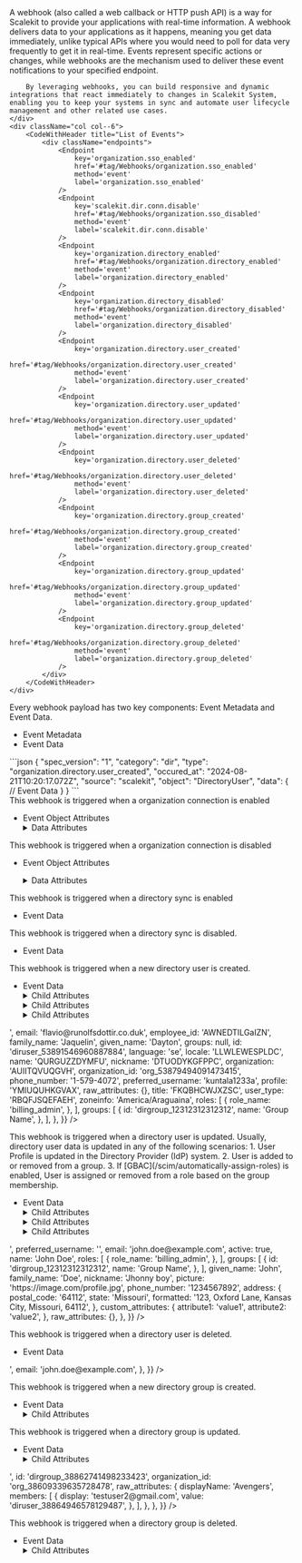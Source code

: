 
<IntersectingHeader id="tag/Webhooks" title="Webhooks"/>
<div className="row section">
    <div className="col col--6">
        A webhook (also called a web callback or HTTP push API) is a way for Scalekit to provide your applications with real-time information. A webhook delivers data to your applications as it happens, meaning you get data immediately, unlike typical APIs where you would need to poll for data very frequently to get it in real-time. Events represent specific actions or changes, while webhooks are the mechanism used to deliver these event notifications to your specified endpoint.

        By leveraging webhooks, you can build responsive and dynamic integrations that react immediately to changes in Scalekit System, enabling you to keep your systems in sync and automate user lifecycle management and other related use cases.
    </div>
    <div className="col col--6">
        <CodeWithHeader title="List of Events">
            <div className="endpoints">
                <Endpoint
                    key='organization.sso_enabled'
                    href='#tag/Webhooks/organization.sso_enabled'
                    method='event'
                    label='organization.sso_enabled'
                />
                <Endpoint
                    key='scalekit.dir.conn.disable'
                    href='#tag/Webhooks/organization.sso_disabled'
                    method='event'
                    label='scalekit.dir.conn.disable'
                />
                <Endpoint
                    key='organization.directory_enabled'
                    href='#tag/Webhooks/organization.directory_enabled'
                    method='event'
                    label='organization.directory_enabled'
                />
                <Endpoint
                    key='organization.directory_disabled'
                    href='#tag/Webhooks/organization.directory_disabled'
                    method='event'
                    label='organization.directory_disabled'
                />
                <Endpoint
                    key='organization.directory.user_created'
                    href='#tag/Webhooks/organization.directory.user_created'
                    method='event'
                    label='organization.directory.user_created'
                />
                <Endpoint
                    key='organization.directory.user_updated'
                    href='#tag/Webhooks/organization.directory.user_updated'
                    method='event'
                    label='organization.directory.user_updated'
                />
                <Endpoint
                    key='organization.directory.user_deleted'
                    href='#tag/Webhooks/organization.directory.user_deleted'
                    method='event'
                    label='organization.directory.user_deleted'
                />
                <Endpoint
                    key='organization.directory.group_created'
                    href='#tag/Webhooks/organization.directory.group_created'
                    method='event'
                    label='organization.directory.group_created'
                />
                <Endpoint
                    key='organization.directory.group_updated'
                    href='#tag/Webhooks/organization.directory.group_updated'
                    method='event'
                    label='organization.directory.group_updated'
                />
                <Endpoint
                    key='organization.directory.group_deleted'
                    href='#tag/Webhooks/organization.directory.group_deleted'
                    method='event'
                    label='organization.directory.group_deleted'
                />
            </div>
        </CodeWithHeader>
    </div>

</div>

<IntersectingHeader id="tag/Webhooks/object" title="Event Object" subheading="true" classList="ApiCategoryList"/>
<div className="row section">
    <div className="col col--6">
        Every webhook payload has two key components: Event Metadata and Event Data.
        <ul className="ApiReference-Parameters">
            <li className="ApiReference-Parameter header">Event Metadata</li>
            <Parameter attrKey="spec_version" type="string" description="Version of the event specification (currently '1')." />
            <Parameter attrKey="category" type="string" description="Indicates the event category (Example: 'dir' for directory-related events)." />
            <Parameter attrKey="type" type="string" description="Specifies the exact event type (Example: 'organization.directory.user_created' for user creation)." />
            <Parameter attrKey="occured_at" type="string" description="Timestamp of when the event occurred." />
            <Parameter attrKey="source" type="string" description="The origin of the event (always 'scalekit' in this case)." />
            <Parameter attrKey="object" type="string" description="The type of object affected (Example: 'DirectoryUser')." />
            <li className="ApiReference-Parameter header">Event Data</li>
            <Parameter attrKey="data" type="object" description="Contains latest object data after the event." />
        </ul>
    </div>
    <div className="col col--6">
        <CodeWithHeader title="Sample Event Payload">
        ```json
        {
          "spec_version": "1",
          "category": "dir",
          "type": "organization.directory.user_created",
          "occured_at": "2024-08-21T10:20:17.072Z",
          "source": "scalekit",
          "object": "DirectoryUser",
          "data": {
            // Event Data
          }
        }
        ```
        </CodeWithHeader>
    </div>
</div>

<IntersectingHeader title="Enterprise SSO" subheading="true" />
<IntersectingHeader id="tag/Webhooks/organization.sso_enabled" title="SSO Enabled" subheading="true" classList="ApiCategoryList webhook method"/>
<div className="row section">
    <div className="col col--6">
    This webhook is triggered when a organization connection is enabled
    <ul className="ApiReference-Parameters">
  <li className="ApiReference-Parameter header">Event Object Attributes</li>
  <Parameter
    attrKey="spec_version"
    type="string"
    description="Version of the event specification format"
  />
  <Parameter attrKey="category" type="string" description="Categorization of the event type" />
  <Parameter attrKey="type" type="string" description="Specific type of event that occurred" />
  <Parameter
    attrKey="occured_at"
    type="string"
    description="Timestamp when the event was generated in RFC 3339 format"
  />
  <Parameter attrKey="source" type="string" description="Origin of the event" />
  <Parameter attrKey="object" type="string" description="Type of object the event relates to" />
  <Parameter attrKey="id" type="string" description="Unique identifier for the specific event" />
  <Parameter
    attrKey="data"
    type="object"
    description="Detailed information about the event">
    <details>
      <summary>Data Attributes</summary>
      <ul className="ApiReference-Parameters">
        <Parameter
          attrKey="id"
          type="string"
          description="Unique identifier for the connection"
        />

        <Parameter
          attrKey="provider"
          type="enum"
          description="Identity provider for the connection">
          <details>
            <summary>Possible values</summary>
            <Parameter attrKey="OKTA" />
          </details>
        </Parameter>

        <Parameter
          attrKey="type"
          type="enum"
          description="Type of authentication protocol">
          <details>
            <summary>Possible values</summary>
            <Parameter attrKey="SAML" />
            <Parameter attrKey="OIDC" />
          </details>
        </Parameter>

        <Parameter
          attrKey="enabled"
          type="boolean"
          description="Indicates whether the connection is currently enabled or disabled"
        />

        <Parameter
          attrKey="status"
          type="enum"
          description="Current status of the connection">
          <details>
            <summary>Possible values</summary>
            <Parameter attrKey="COMPLETED" />
          </details>
        </Parameter>
      </ul>
    </details>

  </Parameter>
</ul>
    </div>
    <div className="col col--6">
        <CodeWithHeader title="organization.sso_enabled">
          <JsonViewer src={{
              "spec_version": "1",
              "id": "evt_55135294931862024",
              "object": "Connection",
              "environment_id": "env_27758032200925221",
              "occurred_at": "2025-01-15T08:39:56.694563302Z",
              "organization_id": "org_30682579501843011",
              "type": "organization.sso_enabled",
              "data": {
                "connection_type": "OIDC",
                "enabled": true,
                "id": "conn_30682599886160264",
                "provider": "OKTA",
                "organization_id": "org_30682579501843011",
                "status": "COMPLETED"
              }
            }} />
        </CodeWithHeader>
    </div>
</div>

<IntersectingHeader id="tag/Webhooks/organization.sso_disabled" title="SSO Disabled" subheading="true" classList="ApiCategoryList webhook method"/>
<div className="row section">
<div className="col col--6">
This webhook is triggered when a organization connection is disabled
<ul className="ApiReference-Parameters">
  <li className="ApiReference-Parameter header">Event Object Attributes</li>

<Parameter
  attrKey="spec_version"
  type="string"
  description="Version of the event specification format"
/>

<Parameter attrKey="category" type="string" description="Categorization of the event type" />
<Parameter attrKey="type" type="string" description="Specific type of event that occurred" />
<Parameter
  attrKey="occured_at"
  type="string"
  description="Timestamp when the event was generated in RFC 3339 format"
/>
<Parameter attrKey="source" type="string" description="Origin of the event" />
<Parameter attrKey="object" type="string" description="Type of object the event relates to" />
<Parameter attrKey="id" type="string" description="Unique identifier for the specific event" />

  <Parameter
    attrKey="data"
    type="object"
    description="Detailed information about the event">
    <details>
      <summary>Data Attributes</summary>
      <ul className="ApiReference-Parameters">
        <Parameter
          attrKey="id"
          type="string"
          description="Unique identifier for the connection"
        />

        <Parameter
          attrKey="provider"
          type="enum"
          description="Identity provider for the connection">
          <details>
            <summary>Possible values</summary>
            <Parameter attrKey="OKTA" />
          </details>
        </Parameter>

        <Parameter
          attrKey="type"
          type="enum"
          description="Type of authentication protocol">
          <details>
            <summary>Possible values</summary>
            <Parameter attrKey="SAML" />
            <Parameter attrKey="OIDC" />
          </details>
        </Parameter>

        <Parameter
          attrKey="enabled"
          type="boolean"
          description="Indicates whether the connection is currently enabled or disabled"
        />

        <Parameter
          attrKey="status"
          type="enum"
          description="Current status of the connection">
          <details>
            <summary>Possible values</summary>
            <Parameter attrKey="COMPLETED" />
          </details>
        </Parameter>
      </ul>
    </details>

  </Parameter>
</ul>

</div>

<div className="col col--6">
    <CodeWithHeader title="organization.sso_disabled">
      <JsonViewer src={{
          "environment_id": "env_27758032200925221",
          "id": "evt_55135244717654530",
          "object": "Connection",
          "occurred_at": "2025-01-15T08:39:26.764447559Z",
          "organization_id": "org_30682579501843011",
          "spec_version": "1",
          "type": "organization.sso_enabled",
          "data": {
            "organization_id": "org_30682579501843011",
            "connection_type": "OIDC",
            "enabled": false,
            "id": "conn_30682599886160264",
            "provider": "OKTA",
            "status": "COMPLETED"
          },
        }} />
    </CodeWithHeader>
</div>
</div>

<IntersectingHeader title="SCIM Provisioning" subheading="true" />
<IntersectingHeader
  id="tag/Webhooks/organization.directory_enabled"
  title="Directory Enabled"
  subheading="true"
  classList="ApiCategoryList webhook method"
/>
<div className="row section">
  <div className="col col--6">
    This webhook is triggered when a directory sync is enabled
    <ul className="ApiReference-Parameters">
      <li className="ApiReference-Parameter header">Event Data</li>
      <Parameter attrKey="id" type="string" description="Unique identifier for event" />
      <Parameter
        attrKey="directory_type"
        type="string"
        description="The type of directory synchronization"
      />
      <Parameter
        attrKey="enabled"
        type="boolean"
        description="Indicates if the directory sync is enabled"
      />
      <Parameter
        attrKey="environment_id"
        type="string"
        description="Identifier for the environment"
      />
      <Parameter
        attrKey="data.id"
        type="string"
        description="Unique identifier for the directory configuration"
      />
      <Parameter
        attrKey="last_sync_at"
        type="null"
        description="Timestamp of the last synchronization, null if not yet synced"
      />
      <Parameter
        attrKey="organization_id"
        type="string"
        description="Identifier for the organization"
      />
      <Parameter attrKey="provider" type="string" description="The provider of the directory" />
      <Parameter
        attrKey="updated_at"
        type="string"
        description="Timestamp of when the configuration was last updated"
      />
      <Parameter
        attrKey="occured_at"
        type="string"
        description="Timestamp of when the event occurred"
      />
    </ul>
  </div>
  <div className="col col--6">
    <CodeWithHeader title="organization.directory_enabled">
      <JsonViewer
        src={{
          environment_id: 'env_27758032200925221',
          id: 'evt_55136848686613000',
          object: 'Directory',
          occurred_at: '2025-01-15T08:55:22.802860294Z',
          organization_id: 'org_55135410258444802',
          spec_version: '1',
          type: 'organization.directory_enabled',
          data: {
            directory_type: 'SCIM',
            enabled: false,
            id: 'dir_55135622825771522',
            organization_id: 'org_55135410258444802',
            provider: 'OKTA',
            updated_at: '2025-01-15T08:55:22.792993454Z',
          },
        }}
      />
    </CodeWithHeader>
  </div>
</div>

<IntersectingHeader
  id="tag/Webhooks/organization.directory_disabled"
  title="Directory Disabled"
  subheading="true"
  classList="ApiCategoryList webhook method"
/>
<div className="row section">
  <div className="col col--6">
    This webhook is triggered when a directory sync is disabled.
    <ul className="ApiReference-Parameters">
      <li className="ApiReference-Parameter header">Event Data</li>
      <Parameter
        attrKey="directory_type"
        type="string"
        description="Type of directory protocol used for synchronization"
      />
      <Parameter
        attrKey="enabled"
        type="boolean"
        description="Indicates whether the directory synchronization is currently enabled or disabled"
      />
      <Parameter
        attrKey="id"
        type="string"
        description="Unique identifier for the directory connection"
      />
      <Parameter
        attrKey="last_sync_at"
        type="string"
        description="Timestamp of the most recent directory synchronization"
      />
      <Parameter
        attrKey="organization_id"
        type="string"
        description="Unique identifier of the organization associated with this directory"
      />
      <Parameter
        attrKey="provider"
        type="string"
        description="Identity provider for the directory connection"
      />
      <Parameter
        attrKey="status"
        type="string"
        description="Current status of the directory synchronization process"
      />
      <Parameter
        attrKey="updated_at"
        type="string"
        description="Timestamp of the most recent update to the directory connection"
      />
      <Parameter
        attrKey="occured_at"
        type="string"
        description="Timestamp of when the event occurred"
      />
    </ul>
  </div>
  <div className="col col--6">
    <CodeWithHeader title="organization.directory_disabled">
      <JsonViewer
        src={{
          spec_version: '1',
          id: 'evt_53891640779079756',
          type: 'organization.directory_disabled',
          occurred_at: '2025-01-06T18:45:21.057814Z',
          environment_id: 'env_53814739859406915',
          organization_id: 'org_53879494091473415',
          object: 'Directory',
          data: {
            directory_type: 'SCIM',
            enabled: false,
            id: 'dir_53879621145330183',
            organization_id: 'org_53879494091473415',
            provider: 'OKTA',
            updated_at: '2025-01-06T18:45:21.04978184Z',
          },
        }}
      />
    </CodeWithHeader>
  </div>
</div>

<IntersectingHeader
  id="tag/Webhooks/organization.directory.user_created"
  title="Directory User Created"
  subheading="true"
  classList="ApiCategoryList webhook method"
/>
<div className="row section">
  <div className="col col--6">
    This webhook is triggered when a new directory user is created.
    <ul className="ApiReference-Parameters">
      <li className="ApiReference-Parameter header">Event Data</li>
      <Parameter attrKey="id" type="string" description="Unique ID of the Directory User." />
      <Parameter
        attrKey="organization_id"
        type="string"
        description="Unique ID of the Organization to which this directory user belongs."
      />
      <Parameter
        attrKey="dp_id"
        type="string"
        description="Unique ID of the User in the Directory Provider (IdP) system."
      />
      <Parameter
        attrKey="preferred_username"
        type="string"
        description="Preferred username of the directory user."
      />
      <Parameter attrKey="email" type="string" description="Email of the directory user." />
      <Parameter
        attrKey="active"
        type="boolean"
        description="Indicates if the directory user is active."
      />
      <Parameter
        attrKey="name"
        type="string"
        description="Fully formatted name of the directory user."
      />
      <Parameter
        attrKey="roles"
        type="array"
        description="Array of roles assigned to the directory user."
      >
        <details>
          <summary>Child Attributes</summary>
          <Parameter attrKey="role" type="string" description="Role of the directory user." />
          <Parameter attrKey="name" type="string" description="Name of the directory user." />
        </details>
      </Parameter>
      <Parameter
        attrKey="groups"
        type="array"
        description="Array of groups to which the directory user belongs."
      >
        <details>
          <summary>Child Attributes</summary>
          <Parameter attrKey="id" type="string" description="ID of the directory group." />
          <Parameter attrKey="name" type="string" description="Name of the directory group." />
        </details>
      </Parameter>
      <Parameter
        attrKey="given_name"
        type="string"
        description="Given name of the directory user."
      />
      <Parameter
        attrKey="family_name"
        type="string"
        description="Family name of the directory user."
      />
      <Parameter attrKey="nickname" type="string" description="Nickname of the directory user." />
      <Parameter
        attrKey="picture"
        type="string"
        description="URL of the directory user's profile picture."
      />
      <Parameter
        attrKey="phone_number"
        type="string"
        description="Phone number of the directory user."
      />
      <Parameter attrKey="address" type="object" description="Address of the directory user.">
        <details>
          <summary>Child Attributes</summary>
          <Parameter
            attrKey="postal_code"
            type="string"
            description="Postal code of the directory user address."
          />
          <Parameter
            attrKey="state"
            type="string"
            description="State of the directory user address."
          />
          <Parameter
            attrKey="formatted"
            type="string"
            description="Formatted address of the directory user."
          />
        </details>
      </Parameter>
      <Parameter
        attrKey="custom_attributes"
        type="object"
        description="Custom attributes of the directory user."
      />
      <Parameter
        attrKey="raw_attributes"
        type="object"
        description="Raw attributes of the directory user as received from the Directory Provider (IdP)."
      />
    </ul>
  </div>
  <div className="col col--6">
    <CodeWithHeader title="organization.directory.user_created">
      <JsonViewer
        src={{
          spec_version: '1',
          id: 'evt_53891546994442316',
          type: 'organization.directory.user_created',
          occurred_at: '2025-01-06T18:44:25.153954Z',
          environment_id: 'env_53814739859406915',
          organization_id: 'org_53879494091473415',
          object: 'DirectoryUser',
          data: {
            active: true,
            cost_center: 'QAUZJUHSTYCN',
            custom_attributes: {
              mobile_phone_number: '1-579-4072',
            },
            department: 'HNXJPGISMIFN',
            division: 'MJFUEYJOKICN',
            dp_id: '<id from IDP>',
            email: 'flavio@runolfsdottir.co.duk',
            employee_id: 'AWNEDTILGaIZN',
            family_name: 'Jaquelin',
            given_name: 'Dayton',
            groups: null,
            id: 'diruser_53891546960887884',
            language: 'se',
            locale: 'LLWLEWESPLDC',
            name: 'QURGUZZDYMFU',
            nickname: 'DTUODYKGFPPC',
            organization: 'AUIITQVUQGVH',
            organization_id: 'org_53879494091473415',
            phone_number: '1-579-4072',
            preferred_username: 'kuntala1233a',
            profile: 'YMIUQUHKGVAX',
            raw_attributes: {},
            title: 'FKQBHCWJXZSC',
            user_type: 'RBQFJSQEFAEH',
            zoneinfo: 'America/Araguaina',
            roles: [
              {
                role_name: 'billing_admin',
              },
            ],
            groups: [
              {
                id: 'dirgroup_12312312312312',
                name: 'Group Name',
              },
            ],
          },
        }}
      />
    </CodeWithHeader>
  </div>
</div>

<IntersectingHeader
  id="tag/Webhooks/organization.directory.user_updated"
  title="Directory User Updated"
  subheading="true"
  classList="ApiCategoryList webhook method"
/>
<div className="row section">
  <div className="col col--6">
    This webhook is triggered when a directory user is updated. Usually, directory user data is
    updated in any of the following scenarios: 1. User Profile is updated in the Directory Provider
    (IdP) system. 2. User is added to or removed from a group. 3. If
    [GBAC](/scim/automatically-assign-roles) is enabled, User is assigned or removed from a role
    based on the group membership.
    <ul className="ApiReference-Parameters">
      <li className="ApiReference-Parameter header">Event Data</li>
      <Parameter attrKey="id" type="string" description="Unique ID of the Directory User." />
      <Parameter
        attrKey="organization_id"
        type="string"
        description="Unique ID of the Organization to which this directory user belongs."
      />
      <Parameter
        attrKey="dp_id"
        type="string"
        description="Unique ID of the User in the Directory Provider (IdP) system."
      />
      <Parameter
        attrKey="preferred_username"
        type="string"
        description="Preferred username of the directory user."
      />
      <Parameter attrKey="email" type="string" description="Email of the directory user." />
      <Parameter
        attrKey="active"
        type="boolean"
        description="Indicates if the directory user is active."
      />
      <Parameter
        attrKey="name"
        type="string"
        description="Fully formatted name of the directory user."
      />
      <Parameter
        attrKey="roles"
        type="array"
        description="Array of roles assigned to the directory user."
      >
        <details>
          <summary>Child Attributes</summary>
          <Parameter attrKey="role" type="string" description="Role of the directory user." />
          <Parameter attrKey="name" type="string" description="Name of the directory user." />
        </details>
      </Parameter>
      <Parameter
        attrKey="groups"
        type="array"
        description="Array of groups to which the directory user belongs."
      >
        <details>
          <summary>Child Attributes</summary>
          <Parameter attrKey="id" type="string" description="ID of the directory group." />
          <Parameter attrKey="name" type="string" description="Name of the directory group." />
        </details>
      </Parameter>
      <Parameter
        attrKey="given_name"
        type="string"
        description="Given name of the directory user."
      />
      <Parameter
        attrKey="family_name"
        type="string"
        description="Family name of the directory user."
      />
      <Parameter attrKey="nickname" type="string" description="Nickname of the directory user." />
      <Parameter
        attrKey="picture"
        type="string"
        description="URL of the directory user's profile picture."
      />
      <Parameter
        attrKey="phone_number"
        type="string"
        description="Phone number of the directory user."
      />
      <Parameter attrKey="address" type="object" description="Address of the directory user.">
        <details>
          <summary>Child Attributes</summary>
          <Parameter
            attrKey="postal_code"
            type="string"
            description="Postal code of the directory user address."
          />
          <Parameter
            attrKey="state"
            type="string"
            description="State of the directory user address."
          />
          <Parameter
            attrKey="formatted"
            type="string"
            description="Formatted address of the directory user."
          />
        </details>
      </Parameter>
      <Parameter
        attrKey="custom_attributes"
        type="object"
        description="Custom attributes of the directory user."
      />
      <Parameter
        attrKey="raw_attributes"
        type="object"
        description="Raw attributes of the directory user as received from the Directory Provider (IdP)."
      />
    </ul>
  </div>
  <div className="col col--6">
    <CodeWithHeader title="organization.directory.user_updated">
      <JsonViewer
        src={{
          spec_version: '1',
          id: 'evt_53891546994442316',
          type: 'organization.directory.user_updated',
          occurred_at: '2025-01-06T18:44:25.153954Z',
          environment_id: 'env_53814739859406915',
          organization_id: 'org_53879494091473415',
          object: 'DirectoryUser',
          data: {
            id: 'diruser_12312312312312',
            organization_id: 'org_53879494091473415',
            dp_id: '<scim_external_id>',
            preferred_username: '<idp_user_name>',
            email: 'john.doe@example.com',
            active: true,
            name: 'John Doe',
            roles: [
              {
                role_name: 'billing_admin',
              },
            ],
            groups: [
              {
                id: 'dirgroup_12312312312312',
                name: 'Group Name',
              },
            ],
            given_name: 'John',
            family_name: 'Doe',
            nickname: 'Jhonny boy',
            picture: 'https://image.com/profile.jpg',
            phone_number: '1234567892',
            address: {
              postal_code: '64112',
              state: 'Missouri',
              formatted: '123, Oxford Lane, Kansas City, Missouri, 64112',
            },
            custom_attributes: {
              attribute1: 'value1',
              attribute2: 'value2',
            },
            raw_attributes: {},
          },
        }}
      />
    </CodeWithHeader>
  </div>
</div>

<IntersectingHeader
  id="tag/Webhooks/organization.directory.user_deleted"
  title="Directory User Deleted"
  subheading="true"
  classList="ApiCategoryList webhook method"
/>
<div className="row section">
  <div className="col col--6">
    This webhook is triggered when a directory user is deleted.
    <ul className="ApiReference-Parameters">
      <li className="ApiReference-Parameter header">Event Data</li>
      <Parameter attrKey="id" type="string" description="Unique ID of the Directory User." />
      <Parameter
        attrKey="organization_id"
        type="string"
        description="Unique ID of the Organization to which this directory user belongs."
      />
      <Parameter
        attrKey="dp_id"
        type="string"
        description="Unique ID of the User in the Directory Provider (IdP) system."
      />
      <Parameter attrKey="email" type="string" description="Email of the directory user." />
    </ul>
  </div>
  <div className="col col--6">
    <CodeWithHeader title="organization.directory.user_deleted">
      <JsonViewer
        src={{
          spec_version: '1',
          id: 'evt_53891546994442316',
          type: 'organization.directory.user_deleted',
          occurred_at: '2025-01-06T18:44:25.153954Z',
          environment_id: 'env_53814739859406915',
          organization_id: 'org_53879494091473415',
          object: 'DirectoryUser',
          data: {
            id: 'diruser_12312312312312',
            organization_id: 'org_12312312312312',
            dp_id: '<scim_external_id>',
            email: 'john.doe@example.com',
          },
        }}
      />
    </CodeWithHeader>
  </div>
</div>

<IntersectingHeader
  id="tag/Webhooks/organization.directory.group_created"
  title="Directory Group Created"
  subheading="true"
  classList="ApiCategoryList webhook method"
/>
<div className="row section">
  <div className="col col--6">
    This webhook is triggered when a new directory group is created.
    <ul className="ApiReference-Parameters">
      <li className="ApiReference-Parameter header">Event Data</li>
      <Parameter
        attrKey="directory_id"
        type="string"
        description="Unique identifier for the directory."
      />
      <Parameter
        attrKey="display_name"
        type="string"
        description="Display name of the directory group."
      />
      <Parameter
        attrKey="external_id"
        type="null"
        description="External identifier for the group, null if not specified."
      />
      <Parameter
        attrKey="id"
        type="string"
        description="Unique identifier for the directory group."
      />
      <Parameter
        attrKey="organization_id"
        type="string"
        description="Identifier for the organization associated with the group."
      />
      <Parameter
        attrKey="raw_attributes"
        type="object"
        description="Raw attributes of the directory group."
      >
        <details>
          <summary>Child Attributes</summary>
          <Parameter
            attrKey="displayName"
            type="string"
            description="Display name of the group as received from the directory provider."
          />
          <Parameter
            attrKey="members"
            type="null"
            description="Members of the group, null if not specified or empty."
          />
        </details>
      </Parameter>
      <Parameter
        attrKey="environment_id"
        type="string"
        description="Identifier for the environment where the event occurred."
      />
      <Parameter attrKey="id" type="string" description="Unique identifier for the event." />
      <Parameter
        attrKey="object"
        type="string"
        description="Type of object the event relates to."
      />
      <Parameter
        attrKey="occurred_at"
        type="string"
        description="Timestamp when the event occurred."
      />
      <Parameter
        attrKey="organization_id"
        type="string"
        description="Identifier for the organization associated with the event."
      />
      <Parameter
        attrKey="spec_version"
        type="string"
        description="Specification version of the event."
      />
      <Parameter
        attrKey="type"
        type="string"
        description="Type of the event, indicating the action that occurred."
      />
    </ul>
  </div>
  <div className="col col--6">
    <CodeWithHeader title="organization.directory.group_created">
      <JsonViewer
        src={{
          spec_version: '1',
          id: 'evt_38862741515010639',
          environment_id: 'env_32080745237316098',
          object: 'DirectoryGroup',
          occurred_at: '2024-09-25T02:26:39.036398577Z',
          organization_id: 'org_38609339635728478',
          type: 'organization.directory.group_created',
          data: {
            directory_id: 'dir_38610496391217780',
            display_name: 'Avengers',
            external_id: null,
            id: 'dirgroup_38862741498233423',
            organization_id: 'org_38609339635728478',
            raw_attributes: {
              displayName: 'Avengers',
              members: null,
            },
          },
        }}
      />
    </CodeWithHeader>
  </div>
</div>

<IntersectingHeader
  id="tag/Webhooks/organization.directory.group_updated"
  title="Directory Group Updated"
  subheading="true"
  classList="ApiCategoryList webhook method"
/>
<div className="row section">
  <div className="col col--6">
    This webhook is triggered when a directory group is updated.
    <ul className="ApiReference-Parameters">
      <li className="ApiReference-Parameter header">Event Data</li>
      <Parameter
        attrKey="directory_id"
        type="string"
        description="Unique identifier for the directory."
      />
      <Parameter
        attrKey="display_name"
        type="string"
        description="Display name of the directory group."
      />
      <Parameter
        attrKey="external_id"
        type="null"
        description="External identifier for the group, null if not specified."
      />
      <Parameter
        attrKey="id"
        type="string"
        description="Unique identifier for the directory group."
      />
      <Parameter
        attrKey="organization_id"
        type="string"
        description="Identifier for the organization associated with the group."
      />
      <Parameter
        attrKey="raw_attributes"
        type="object"
        description="Raw attributes of the directory group."
      >
        <details>
          <summary>Child Attributes</summary>
          <Parameter
            attrKey="displayName"
            type="string"
            description="Display name of the group as received from the directory provider."
          />
          <Parameter attrKey="members" type="array" description="Array of members in the group.">
            <details>
              <summary>Child Attributes</summary>
              <Parameter
                attrKey="display"
                type="string"
                description="Display name or email of the group member."
              />
              <Parameter
                attrKey="value"
                type="string"
                description="Unique identifier for the group member."
              />
            </details>
          </Parameter>
        </details>
      </Parameter>
      <Parameter
        attrKey="environment_id"
        type="string"
        description="Identifier for the environment where the event occurred."
      />
      <Parameter attrKey="id" type="string" description="Unique identifier for the event." />
      <Parameter
        attrKey="object"
        type="string"
        description="Type of object the event relates to."
      />
      <Parameter
        attrKey="occurred_at"
        type="string"
        description="Timestamp when the event occurred."
      />
      <Parameter
        attrKey="organization_id"
        type="string"
        description="Identifier for the organization associated with the event."
      />
      <Parameter
        attrKey="spec_version"
        type="string"
        description="Specification version of the event."
      />
      <Parameter
        attrKey="type"
        type="string"
        description="Type of the event, indicating the action that occurred."
      />
    </ul>
  </div>
  <div className="col col--6">
    <CodeWithHeader title="organization.directory.group_updated">
      <JsonViewer
        src={{
          spec_version: '1',
          id: 'evt_38864948910162368',
          organization_id: 'org_38609339635728478',
          type: 'organization.directory.group_updated',
          environment_id: 'env_32080745237316098',
          object: 'DirectoryGroup',
          occurred_at: '2024-09-25T02:48:34.745030921Z',
          data: {
            directory_id: 'dir_38610496391217780',
            display_name: 'Avengers',
            external_id: '<external_id>',
            id: 'dirgroup_38862741498233423',
            organization_id: 'org_38609339635728478',
            raw_attributes: {
              displayName: 'Avengers',
              members: [
                {
                  display: 'testuser2@gmail.com',
                  value: 'diruser_38864946578129487',
                },
              ],
            },
          },
        }}
      />
    </CodeWithHeader>
  </div>
</div>

<IntersectingHeader
  id="tag/Webhooks/organization.directory.group_deleted"
  title="Directory Group Deleted"
  subheading="true"
  classList="ApiCategoryList webhook method"
/>
<div className="row section">
  <div className="col col--6">
    This webhook is triggered when a directory group is deleted.
    <ul className="ApiReference-Parameters">
      <li className="ApiReference-Parameter header">Event Data</li>
      <Parameter
        attrKey="directory_id"
        type="string"
        description="Unique identifier for the directory."
      />
      <Parameter
        attrKey="display_name"
        type="string"
        description="Display name of the directory group."
      />
      <Parameter
        attrKey="dp_id"
        type="string"
        description="Unique identifier for the group in the directory provider system."
      />
      <Parameter
        attrKey="id"
        type="string"
        description="Unique identifier for the directory group."
      />
      <Parameter
        attrKey="organization_id"
        type="string"
        description="Identifier for the organization associated with the group."
      />
      <Parameter
        attrKey="raw_attributes"
        type="object"
        description="Raw attributes of the directory group as received from the provider."
      >
        <details>
          <summary>Child Attributes</summary>
          <Parameter
            attrKey="displayName"
            type="string"
            description="Display name of the group as received from the directory provider."
          />
          <Parameter
            attrKey="externalId"
            type="string"
            description="External identifier for the group in the directory provider system."
          />
          <Parameter attrKey="members" type="array" description="Array of members in the group.">
            <details>
              <summary>Child Attributes</summary>
              <Parameter
                attrKey="value"
                type="string"
                description="Unique identifier for the group member."
              />
            </details>
          </Parameter>
        </details>
      </Parameter>
      <Parameter
        attrKey="environment_id"
        type="string"
        description="Identifier for the environment where the event occurred."
      />
      <Parameter attrKey="id" type="string" description="Unique identifier for the event." />
      <Parameter
        attrKey="object"
        type="string"
        description="Type of object the event relates to."
      />
      <Parameter
        attrKey="occurred_at"
        type="string"
        description="Timestamp when the event occurred."
      />
      <Parameter
        attrKey="organization_id"
        type="string"
        description="Identifier for the organization associated with the event."
      />
      <Parameter
        attrKey="spec_version"
        type="string"
        description="Specification version of the event."
      />
      <Parameter
        attrKey="type"
        type="string"
        description="Type of the event, indicating the action that occurred."
      />
    </ul>
  </div>
  <div className="col col--6">
    <CodeWithHeader title="organization.directory.group_deleted">
      <JsonViewer
        src={{
          spec_version: '1',
          id: 'evt_40650399597723966',
          environment_id: 'env_12205603854221623',
          object: 'DirectoryGroup',
          occurred_at: '2024-10-07T10:25:26.289331747Z',
          organization_id: 'org_39802449573184223',
          type: 'organization.directory.group_deleted',
          data: {
            directory_id: 'dir_39802485862301855',
            display_name: 'Admins',
            dp_id: '7c66a173-79c6-4270-ac78-8f35a8121e0a',
            id: 'dirgroup_40072007005503806',
            organization_id: 'org_39802449573184223',
            raw_attributes: {
              displayName: 'Admins',
              externalId: '7c66a173-79c6-4270-ac78-8f35a8121e0a',
              members: [
                {
                  value: 'diruser_39805917708943658',
                },
                {
                  value: 'diruser_39805918430364405',
                },
                {
                  value: 'diruser_39804927869976735',
                },
              ],
            },
          },
        }}
      />
    </CodeWithHeader>
  </div>
</div>
